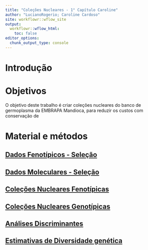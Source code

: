 ```yaml
---
title: "Coleções Nucleares - 1° Capítulo Caroline"
author: "LucianoRogerio; Caroline Cardoso"
site: workflowr::wflow_site
output:
  workflowr::wflow_html:
    toc: false
editor_options:
  chunk_output_type: console
---
```


# **Introdução**


# **Objetivos**
  
  O objetivo deste trabalho é criar coleções nucleares do banco de germoplasma da EMBRAPA Mandioca, para reduzir os custos com conservação de 
  
  
# **Material e métodos**

## [Dados Fenotípicos - Seleção](PhenoData.html)

## [Dados Moleculares - Seleção](GenoData.html)

## [Coleções Nucleares Fenotípicas](CCPheno.html)

## [Coleções Nucleares Genotípicas](CCGeno.html)

## [Análises Discriminantes](AnDis.html)

## [Estimativas de Diversidade genética](DivGen.html)



